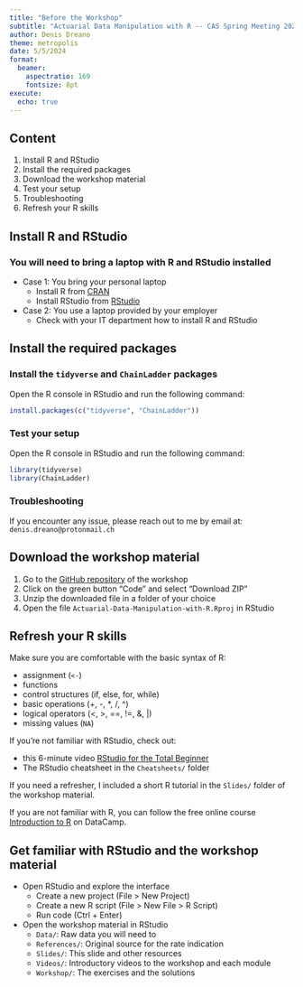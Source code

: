 ```yaml
---
title: "Before the Workshop"
subtitle: "Actuarial Data Manipulation with R -- CAS Spring Meeting 2024"
author: Denis Dreano
theme: metropolis
date: 5/5/2024
format:
  beamer:
    aspectratio: 169
    fontsize: 8pt
execute:
  echo: true
---
```


## Content

1. Install R and RStudio
2. Install the required packages
3. Download the workshop material
4. Test your setup
5. Troubleshooting
6. Refresh your R skills

## Install R and RStudio

### You will need to bring a laptop with R and RStudio installed

* Case 1: You bring your personal laptop
  - Install R from [CRAN](https://cran.r-project.org/)
  - Install RStudio from [RStudio](https://www.rstudio.com/products/rstudio/download/)

* Case 2: You use a laptop provided by your employer
  - Check with your IT department how to install R and RStudio

## Install the required packages

### Install the `tidyverse` and `ChainLadder` packages

Open the R console in RStudio and run the following command:

```r
install.packages(c("tidyverse", "ChainLadder"))
```

### Test your setup

Open the R console in RStudio and run the following command:

```r
library(tidyverse)
library(ChainLadder)
```

### Troubleshooting

If you encounter any issue, please reach out to me by email at:
`denis.dreano@protonmail.ch`

## Download the workshop material

1. Go to the [GitHub repository](0) of the workshop
2. Click on the green button "Code" and select "Download ZIP"
3. Unzip the downloaded file in a folder of your choice
4. Open the file `Actuarial-Data-Manipulation-with-R.Rproj` in RStudio

## Refresh your R skills

Make sure you are comfortable with the basic syntax of R:

- assignment (`<-`)
- functions
- control structures (if, else, for, while)
- basic operations (+, -, *, /, ^)
- logical operators (<, >, ==, !=, &, |)
- missing values (`NA`)

If you're not familiar with RStudio, check out:

* this 6-minute video [RStudio for the Total Beginner](https://youtu.be/FIrsOBy5k58?si=OTpgpTeNd3Gux1bF)
* The RStudio cheatsheet in the `Cheatsheets/` folder

If you need a refresher, I included a short R tutorial in the `Slides/` folder
of the workshop material.

If you are not familiar with R, you can follow the free online course
[Introduction to R](https://www.datacamp.com/courses/free-introduction-to-r) on
DataCamp.

## Get familiar with RStudio and the workshop material

- Open RStudio and explore the interface
  - Create a new project (File > New Project)
  - Create a new R script (File > New File > R Script)
  - Run code (Ctrl + Enter)

- Open the workshop material in RStudio
  * `Data/`: Raw data you will need to 
  * `References/`: Original source for the rate indication
  * `Slides/`: This slide and other resources
  * `Videos/`: Introductory videos to the workshop and each module
  * `Workshop/`: The exercises and the solutions
  





